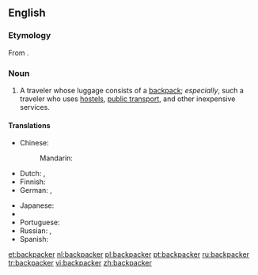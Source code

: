 ==English==

===Etymology===
From {{suffix|backpack|er}}.

===Noun===
{{en-noun}}

# A traveler whose luggage consists of a [[backpack]]; ''especially'', such a traveler who uses [[hostel]]s, [[public transport]], and other inexpensive services.

====Translations====
{{trans-top|a traveler}}
* Chinese:
*: Mandarin: {{t+|cmn|背包客|tr=bēibāokè|sc=Hani}}
* Dutch: {{t+|nl|rugzakreiziger|m}}, {{t+|nl|backpacker|m}}
* Finnish: {{t|fi|reppumatkaaja}}
* German: {{t|de|Rucksackreisender|m}}, {{t|de|Rucksackreisende|f}}
{{trans-mid}}
* Japanese: {{t|ja|バックパッカー|tr=bakkupakkā|sc=Jpan}}
* {{trreq|Mongolian}}
* Portuguese: {{t|pt|mochileiro|m}}
* Russian: {{t|ru|[[пе́ший]] [[тури́ст]]|m|sc=Cyrl}}, {{t|ru|[[пеший|пе́шая]] [[тури́стка]]|f|sc=Cyrl}}
* Spanish: {{t|es|mochilero|m}}
{{trans-bottom}}

[[et:backpacker]]
[[nl:backpacker]]
[[pl:backpacker]]
[[pt:backpacker]]
[[ru:backpacker]]
[[tr:backpacker]]
[[vi:backpacker]]
[[zh:backpacker]]